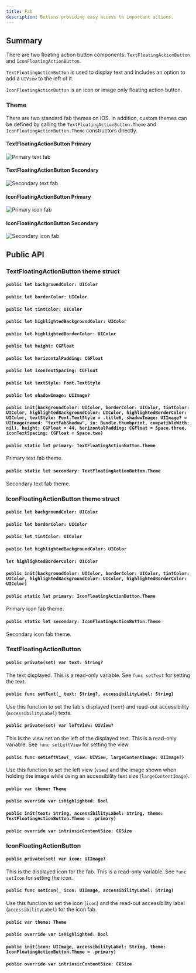 ```yaml
---
title: Fab
description: Buttons providing easy access to important actions.
---
```



<ComponentHeader data={props.data} />

## Summary

There are two floating action button components: `TextFloatingActionButton` and `IconFloatingActionButton`.

`TextFloatingActionButton` is used to display text and includes an option to add a `UIView` to the left of it.

`IconFloatingActionButton` is an icon or image only floating action button.

### Theme

There are two standard fab themes on iOS. In addition, custom themes can be defined by calling the `TextFloatingActionButton.Theme` and `IconFloatingActionButton.Theme` constructors directly.

#### TextFloatingActionButton Primary

![Primary text fab](/img/ios/text_fab_primary.png)

#### TextFloatingActionButton Secondary

![Secondary text fab](/img/ios/text_fab_secondary.png)

#### IconFloatingActionButton Primary

![Primary icon fab](/img/ios/icon_fab_primary.png)

#### IconFloatingActionButton Secondary

![Secondary icon fab](/img/ios/icon_fab_secondary.png)

## Public API

### TextFloatingActionButton theme struct

#### `public let backgroundColor: UIColor`

#### `public let borderColor: UIColor`

#### `public let tintColor: UIColor`

#### `public let highlightedBackgroundColor: UIColor`

#### `public let highlightedBorderColor: UIColor`

#### `public let height: CGFloat`

#### `public let horizontalPadding: CGFloat`

#### `public let iconTextSpacing: CGFloat`

#### `public let textStyle: Font.TextStyle`

#### `public let shadowImage: UIImage?`

#### `public init(backgroundColor: UIColor, borderColor: UIColor, tintColor: UIColor, highlightedBackgroundColor: UIColor, highlightedBorderColor: UIColor, textStyle: Font.TextStyle = .title6, shadowImage: UIImage? = UIImage(named: "textFabShadow", in: Bundle.thumbprint, compatibleWith: nil), height: CGFloat = 44, horizontalPadding: CGFloat = Space.three, iconTextSpacing: CGFloat = Space.two)`

#### `public static let primary: TextFloatingActionButton.Theme`

Primary text fab theme.

#### `public static let secondary: TextFloatingActionButton.Theme`

Secondary text fab theme.

### IconFloatingActionButton theme struct

#### `public let backgroundColor: UIColor`

#### `public let borderColor: UIColor`

#### `public let tintColor: UIColor`

#### `public let highlightedBackgroundColor: UIColor`

#### `let highlightedBorderColor: UIColor`

#### `public init(backgroundColor: UIColor, borderColor: UIColor, tintColor: UIColor, highlightedBackgroundColor: UIColor, highlightedBorderColor: UIColor)`

#### `public static let primary: IconFloatingActionButton.Theme`

Primary icon fab theme.

#### `public static let secondary: IconFloatingActionButton.Theme`

Secondary icon fab theme.

### TextFloatingActionButton

#### `public private(set) var text: String?`

The text displayed. This is a read-only variable. See `func setText` for setting the text.

#### `public func setText(_ text: String?, accessibilityLabel: String)`

Use this function to set the fab's displayed (`text`) and read-out accessibility (`accessibilityLabel`) texts.

#### `public private(set) var leftView: UIView?`

This is the view set on the left of the displayed text. This is a read-only variable. See `func setLeftView` for setting the view.

#### `public func setLeftView(_ view: UIView, largeContentImage: UIImage?)`

Use this function to set the left view (`view`) and the image shown when holding the image while using an accessibility text size (`largeContentImage`).

#### `public var theme: Theme`

#### `public override var isHighlighted: Bool`

#### `public init(text: String, accessibilityLabel: String, theme: TextFloatingActionButton.Theme = .primary)`

#### `public override var intrinsicContentSize: CGSize`

### IconFloatingActionButton

#### `public private(set) var icon: UIImage?`

This is the displayed icon for the fab. This is a read-only variable. See `func setIcon` for setting the icon.

#### `public func setIcon(_ icon: UIImage, accessibilityLabel: String)`

Use this function to set the icon (`icon`) and the read-out accessibility label (`accessibilityLabel`) for the icon fab.

#### `public var theme: Theme`

#### `public override var isHighlighted: Bool`

#### `public init(icon: UIImage, accessibilityLabel: String, theme: IconFloatingActionButton.Theme = .primary)`

#### `public override var intrinsicContentSize: CGSize`
